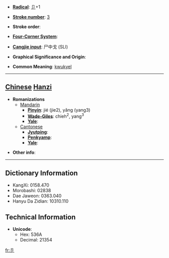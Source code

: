 * '''[[Wiktionary:Chinese radical index| Radical]]''': [[Wiktionary:Chinese radical index 卩|卩]]+1

* '''[[Wiktionary:Chinese total strokes index|Stroke number]]''': [[Wiktionary:Chinese total strokes index 3|3]]

* '''Stroke order''': 

* '''[[Wiktionary:Chinese four corner index|Four-Corner System]]''': 

* '''[[Wiktionary:Chinese Cangjie index|Cangjie input]]''': 尸中戈 (SLI)

* '''Graphical Significance and Origin''': 

* '''Common Meaning''': [[kwukyel]]

----

== [[Chinese]] [[Hanzi]] ==

* '''Romanizations'''
** [[Mandarin]]
*** '''[[Pinyin]]''': jié (jie2), yǎng (yang3)
*** '''[[Wade-Giles]]''': chieh<sup>2</sup>, yang<sup>3</sup>
*** '''[[Yale]]''': 
**[[Cantonese]]
***'''[[Jyutping]]''':
***'''[[Penkyamp]]''': 
***'''[[Yale]]''': 

* '''Other info''': 

----

== Dictionary Information ==

* KangXi: 0158.470
* Morobashi: 02838
* Dae Jaweon: 0363.040
* Hanyu Da Zidian: 10310.110

== Technical Information ==

* '''Unicode''':
** Hex: 536A
** Decimal: 21354

[[fr:卪]]